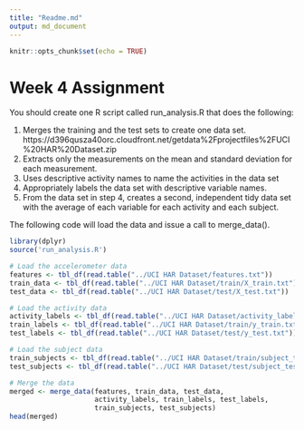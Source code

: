 ```yaml
---
title: "Readme.md"
output: md_document
---
```


```r
knitr::opts_chunk$set(echo = TRUE)
```
# Week 4 Assignment

You should create one R script called run_analysis.R that does the following:

1. Merges the training and the test sets to create one data set.
   https://d396qusza40orc.cloudfront.net/getdata%2Fprojectfiles%2FUCI%20HAR%20Dataset.zip
2. Extracts only the measurements on the mean and standard deviation for each measurement.
3. Uses descriptive activity names to name the activities in the data set
4. Appropriately labels the data set with descriptive variable names.
5. From the data set in step 4, creates a second, independent tidy data set with the average of each variable for each activity and each subject.

The following code will load the data and issue a call to merge_data().

```r
library(dplyr)
source('run_analysis.R')

# Load the accelerometer data
features <- tbl_df(read.table("../UCI HAR Dataset/features.txt"))
train_data <- tbl_df(read.table("../UCI HAR Dataset/train/X_train.txt"))
test_data <- tbl_df(read.table("../UCI HAR Dataset/test/X_test.txt"))

# Load the activity data
activity_labels <- tbl_df(read.table("../UCI HAR Dataset/activity_labels.txt"))
train_labels <- tbl_df(read.table("../UCI HAR Dataset/train/y_train.txt"))
test_labels <- tbl_df(read.table("../UCI HAR Dataset/test/y_test.txt"))

# Load the subject data
train_subjects <- tbl_df(read.table("../UCI HAR Dataset/train/subject_train.txt"))
test_subjects <- tbl_df(read.table("../UCI HAR Dataset/test/subject_test.txt"))

# Merge the data
merged <- merge_data(features, train_data, test_data, 
                     activity_labels, train_labels, test_labels,
                     train_subjects, test_subjects)
head(merged)
```
